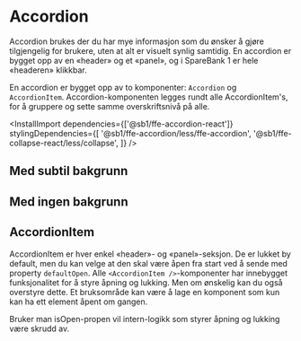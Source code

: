 
<Meta of={AccordionStories} />

# Accordion

Accordion brukes der du har mye informasjon som du ønsker å gjøre tilgjengelig for brukere, uten at alt er visuelt synlig samtidig. En accordion er bygget opp av en «header» og et «panel», og i SpareBank 1 er hele «headeren» klikkbar.

En accordion er bygget opp av to komponenter: `Accordion` og `AccordionItem`. Accordion-komponenten legges rundt alle AccordionItem's, for å gruppere og sette samme overskriftsnivå på alle.

<InstallImport
    dependencies={['@sb1/ffe-accordion-react']}
    stylingDependencies={[
        '@sb1/ffe-accordion/less/ffe-accordion',
        '@sb1/ffe-collapse-react/less/collapse',
    ]}
/>

## Med subtil bakgrunn

<Canvas of={AccordionStories.WithSubtleBackground} />

## Med ingen bakgrunn

<Canvas of={AccordionStories.Standard} />
<Controls of={AccordionStories.Standard} />


## AccordionItem

AccordionItem er hver enkel «header»- og «panel»-seksjon. De er lukket by default, men du kan velge at den skal være åpen fra start ved å sende med property `defaultOpen`.
Alle `<AccordionItem />`-komponenter har innebygget funksjonalitet for å styre åpning og lukking. Men om ønskelig kan du også overstyre dette. Et bruksområde kan være å lage en komponent som kun kan ha ett element åpent om gangen.

Bruker man isOpen-propen vil intern-logikk som styrer åpning og lukking være skrudd av.

<Canvas of={AccordionItemStories.Standard} />
<Controls of={AccordionItemStories.Standard} />
